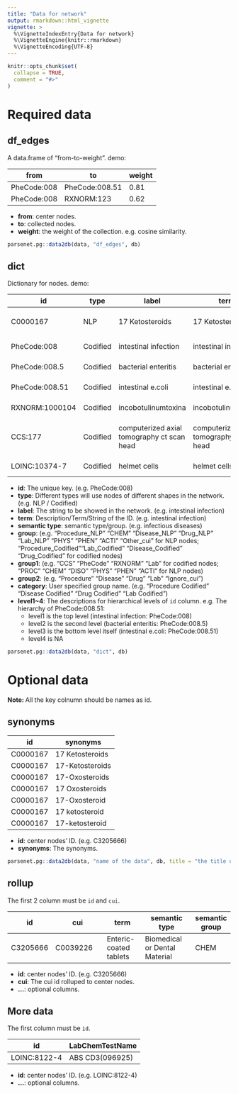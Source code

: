 ```yaml
---
title: "Data for network"
output: rmarkdown::html_vignette
vignette: >
  %\VignetteIndexEntry{Data for network}
  %\VignetteEngine{knitr::rmarkdown}
  %\VignetteEncoding{UTF-8}
---
```


```r
knitr::opts_chunk$set(
  collapse = TRUE,
  comment = "#>"
)
```

# Required data

## df_edges

A data.frame of "from-to-weight". demo:

| from        | to             | weight |
| ----------- | -------------- | ------ |
| PheCode:008 | PheCode:008.51 | 0.81   |
| PheCode:008 | RXNORM:123     | 0.62   |

- **from**: center nodes.
- **to**: collected nodes.
- **weight**: the weight of the collection. e.g. cosine similarity.

```r
parsenet.pg::data2db(data, "df_edges", db)
```

## dict

Dictionary for nodes. demo:

| id             | type | label | term | semantic_type | group | group1 | group2 | category | level1 | level2 | level3 | level4 |
| -------------- | ------ | ------ | -------------------- | ------------------- | -------------- | ------- | ---------------- | -------------------- | ------------------- | ----------------- | ------ |
| C0000167       | NLP | 17 Ketosteroids | 17 Ketosteroids | Pharmacologic Substance       | Drug_NLP | CHEM   | Drug       | Chemicals & Drugs NLP |Pharmacologic Substance | 17 Ketosteroids | 
| PheCode:008    | Codified | intestinal infection | intestinal infection | infectious diseases | Disease_Codified | PheCode        | Disease | Disease Codified | intestinal infection |                     |                   |        |
| PheCode:008.5  | Codified | bacterial enteritis | bacterial enteritis  | infectious diseases | Disease_Codified | PheCode        | Disease | Disease Codified | intestinal infection | bacterial enteritis |                   |        |
| PheCode:008.51 | Codified | intestinal e.coli | intestinal e.coli    | infectious diseases | Disease_Codified | PheCode        | Disease | Disease Codified | intestinal infection | bacterial enteritis | intestinal e.coli |        |
| RXNORM:1000104 | Codified | incobotulinumtoxina | incobotulinumtoxina | hypoglycemic agents | Drug_Codified | RXNORM        | Drug | Drug Codified | glucagon-like peptide- | liraglutide | |        |
| CCS:177        | Codified | computerized axial tomography ct scan head | computerized axial tomography ct scan head | Miscellaneous diagnostic and therapeutic procedures | Procedure_Codified |  CCS        | Procedure | Procedure Codified | miscellaneous diagnostic and therapeutic procedures | computerized axial tomography ct scan | computerized axial tomography ct scan head |        |
| LOINC:10374-7  | Codified | helmet cells | helmet cells | Blood smear finding | Lab_Codified | LOINC        | Lab | Lab Codified | Hematology | Blood smear finding | Erythrocyte shape | helmet cells |

- **id**: The unique key. (e.g. PheCode:008)
- **type**: Different types will use nodes of different shapes in the network. (e.g. NLP / Codified)
- **label**: The string to be showed in the network. (e.g. intestinal infection)
- **term**: Description/Term/String of the ID. (e.g. intestinal infection)
- **semantic type**: semantic type/group. (e.g. infectious diseases)
- **group**: (e.g. "Procedure_NLP" "CHEM"  "Disease_NLP" "Drug_NLP"  "Lab_NLP" "PHYS"  "PHEN" "ACTI"  "Other_cui" for NLP nodes; "Procedure_Codified""Lab_Codified" "Disease_Codified" "Drug_Codified" for codified nodes)
- **group1**: (e.g. "CCS" "PheCode" "RXNORM" "Lab" for codified nodes; "PROC"   "CHEM"   "DISO"   "PHYS"   "PHEN"   "ACTI" for NLP nodes)
- **group2**: (e.g.  "Procedure" "Disease" "Drug" "Lab" "Ignore_cui")
- **category**: User specified group name. (e.g. "Procedure Codified"  "Disease Codified"    "Drug Codified"       "Lab Codified")
- **level1~4**:	The descriptions for hierarchical levels of `id` column. e.g. The hierarchy of PheCode:008.51:   
	* level1 is the top level (intestinal infection: PheCode:008)
	* level2 is the second level (bacterial enteritis: PheCode:008.5)
	* level3 is the bottom level itself (intestinal e.coli: PheCode:008.51)
	* level4 is NA

```r
parsenet.pg::data2db(data, "dict", db)
```

# Optional data

**Note: **All the key colnumn should be names as id. 

## synonyms

| id  | synonyms |
| ---- | -------- |
|C0000167|17 Ketosteroids|
|C0000167|17-Ketosteroids|
|C0000167|17-Oxosteroids|
|C0000167|17 Oxosteroids|
|C0000167|17-Oxosteroid|
|C0000167|17 ketosteroid|
|C0000167|17-ketosteroid|

- **id**: center nodes' ID. (e.g. C3205666)
- **synonyms**: The synonyms.

```r
parsenet.pg::data2db(data, "name of the data", db, title = "the title of the table", note = "description of the data")
```

## rollup

The first 2 column must be `id` and `cui`.

| id              | cui                             | term                   | semantic type                 | semantic group |
| --------------- | ------------------------------- | ---------------------- | ----------------------------- | -------------- |
| C3205666        | C0039226                        | Enteric-coated tablets | Biomedical or Dental Material | CHEM           |

- **id**: center nodes' ID. (e.g. C3205666)
- **cui**: The cui id rolluped to center nodes.
- **...**: optional columns.

## More data

The first column must be `id`.

| id           | LabChemTestName |
| ------------ | --------------- |
| LOINC:8122-4 | ABS CD3(096925) |

- **id**: center nodes' ID. (e.g. LOINC:8122-4)
- **...**: optional columns.

